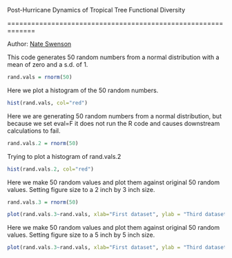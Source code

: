 Post-Hurricane Dynamics of Tropical Tree Functional Diversity

=============================================================

Author: [Nate Swenson](http://www.swensonlab.com)

This code generates 50 random numbers from a normal distribution with a mean of zero and a s.d. of 1.

```r

rand.vals = rnorm(50)

```

Here we plot a histogram of the 50 random numbers.

```r

hist(rand.vals, col="red")

```
Here we are generating 50 random numbers from a normal distribution, but because we set eval=F it does not run the R code and causes downstream calculations to fail.

```r

rand.vals.2 = rnorm(50)

```

Trying to plot a histogram of rand.vals.2

```r

hist(rand.vals.2, col="red")

```

Here we make 50 random values and plot them against original 50 random values. Setting figure size to a 2 inch by 3 inch size.

```r

rand.vals.3 = rnorm(50)

plot(rand.vals.3~rand.vals, xlab="First dataset", ylab = "Third dataset", pch=21, bg="orange",cex=2,xlim=c(-5,5),ylim=c(-5,5))
```


Here we make 50 random values and plot them against original 50 random values. Setting figure size to a 5 inch by 5 inch size.

```r

plot(rand.vals.3~rand.vals, xlab="First dataset", ylab = "Third dataset", pch=21, bg="orange",cex=2,xlim=c(-5,5),ylim=c(-5,5))

```
